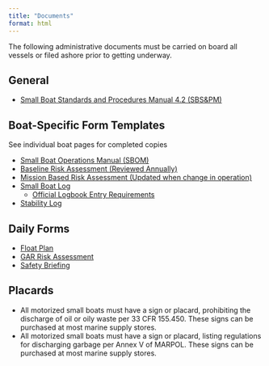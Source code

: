 ```yaml
---
title: "Documents"
format: html
---
```


The following administrative documents must be carried on board all vessels or filed ashore prior to getting underway. 

##  General
-   [Small Boat Standards and Procedures Manual 4.2 (SBS&PM)](https://drive.google.com/file/d/1jgDs4ywqKSD_fk4wWVu4S_iZJNfNVMz5/view?usp=sharing){.external target="_blank"}

##  Boat-Specific Form Templates 
See individual boat pages for completed copies

-   [Small Boat Operations Manual (SBOM)](https://docs.google.com/document/d/1WqD3uDFbNv_2n61T5WgVuU9Wf3Y8x69l/edit?usp=share_link&ouid=104047957407977746802&rtpof=true&sd=true){.external target="_blank"}
-   [Baseline Risk Assessment (Reviewed Annually)](https://drive.google.com/file/d/12K85uVsmI0bYEleJ8kRPAL1hnwegkn3L/view?usp=share_link){.external target="_blank"}
-   [Mission Based Risk Assessment (Updated when change in operation)](https://drive.google.com/file/d/1vKVCCzhRvBNM8ZWKobVU9A6Hy4RJ8hAT/view?usp=share_link){.external target="_blank"}
-   [Small Boat Log](https://drive.google.com/file/d/1NiUy749rCCiyC5R_66L3gV044biron_5/view?usp=share_link){.external target="_blank"}
    - [Official Logbook Entry Requirements](https://drive.google.com/file/d/1FGa4Xm4B0NBb5lAdXARf0saZ9FG2Ag9K/view?usp=sharing){.external target="_blank"}
-   [Stability Log](https://drive.google.com/file/d/1aa01SKsBUYuGihuCDPMtPVOKFs2i2ieB/view?usp=share_link){.external target="_blank"}

##  Daily Forms
-   [Float Plan](https://drive.google.com/file/d/1EBD5xQRL1HT2YWSQelvDUFBwDlnlT9RU/view?usp=share_link){.external target="_blank"}
-   [GAR Risk Assessment](https://drive.google.com/file/d/1EBD5xQRL1HT2YWSQelvDUFBwDlnlT9RU/view?usp=share_link){.external target="_blank"}
-   [Safety Briefing](https://drive.google.com/file/d/1EBD5xQRL1HT2YWSQelvDUFBwDlnlT9RU/view?usp=share_link){.external target="_blank"}

##  Placards
-   All motorized small boats must have a sign or placard, prohibiting the discharge of oil or oily waste per 33 CFR 155.450. These signs can be purchased at most marine supply stores.
-   All motorized small boats must have a sign or placard, listing regulations for discharging garbage per Annex V of MARPOL. These signs can be purchased at most marine supply stores.





